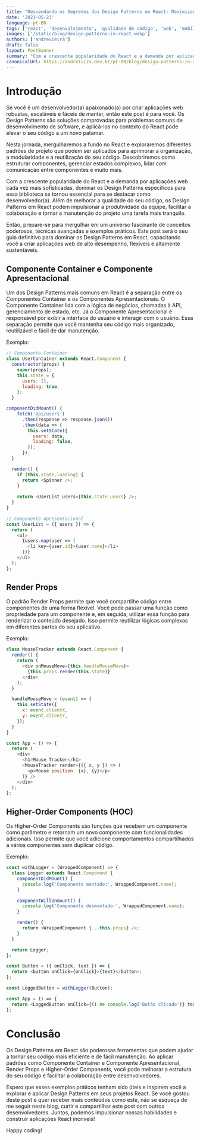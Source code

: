 ```yaml
---
title: "Desvendando os Segredos dos Design Patterns em React: Maximizando a Eficiência e a Manutenibilidade do seu Código!"
date: '2023-05-23'
language: pt-BR
tags: ['react', 'desenvolvimento', 'qualidade de código', 'web', 'mobile']
images: ['/static/blog/design-patterns-in-react.webp']
authors: ['andrevieira']
draft: false
layout: PostBanner
summary: "Com a crescente popularidade do React e a demanda por aplicações web cada vez mais sofisticadas, dominar os Design Patterns específicos para essa biblioteca se tornou essencial para se destacar como desenvolvedor(a)."
canonicalUrl: https://andreluizv.dev.br/pt-BR/blog/design-patterns-in-react
---
```


# Introdução
Se você é um desenvolvedor(a) apaixonado(a) por criar aplicações web robustas, escaláveis e fáceis de manter, então este post é para você. Os Design Patterns são soluções comprovadas para problemas comuns de desenvolvimento de software, e aplicá-los no contexto do React pode elevar o seu código a um novo patamar.

Nesta jornada, mergulharemos a fundo no React e exploraremos diferentes padrões de projeto que podem ser aplicados para aprimorar a organização, a modularidade e a reutilização do seu código. Descobriremos como estruturar componentes, gerenciar estados complexos, lidar com comunicação entre componentes e muito mais.

Com a crescente popularidade do React e a demanda por aplicações web cada vez mais sofisticadas, dominar os Design Patterns específicos para essa biblioteca se tornou essencial para se destacar como desenvolvedor(a). Além de melhorar a qualidade do seu código, os Design Patterns em React podem impulsionar a produtividade da equipe, facilitar a colaboração e tornar a manutenção do projeto uma tarefa mais tranquila.

Então, prepare-se para mergulhar em um universo fascinante de conceitos poderosos, técnicas avançadas e exemplos práticos. Este post será o seu guia definitivo para dominar os Design Patterns em React, capacitando você a criar aplicações web de alto desempenho, flexíveis e altamente sustentáveis.

## Componente Container e Componente Apresentacional
Um dos Design Patterns mais comuns em React é a separação entre os Componentes Container e os Componentes Apresentacionais. O Componente Container lida com a lógica de negócios, chamadas à API, gerenciamento de estado, etc. Já o Componente Apresentacional é responsável por exibir a interface do usuário e interagir com o usuário. Essa separação permite que você mantenha seu código mais organizado, reutilizável e fácil de dar manutenção.

Exemplo:

``` javascript
// Componente Container
class UserContainer extends React.Component {
  constructor(props) {
    super(props);
    this.state = {
      users: [],
      loading: true,
    };
  }

componentDidMount() {
    fetch('api/users')
      .then(response => response.json())
      .then(data => {
        this.setState({
          users: data,
          loading: false,
        });
      });
  }

  render() {
    if (this.state.loading) {
      return <Spinner />;
    }
    
    return <UserList users={this.state.users} />;
  }
}

// Componente Apresentacional
const UserList = ({ users }) => {
  return (
    <ul>
      {users.map(user => (
        <li key={user.id}>{user.name}</li>
      ))}
    </ul>
  );
};
``` 

## Render Props
O padrão Render Props permite que você compartilhe código entre componentes de uma forma flexível. Você pode passar uma função como propriedade para um componente e, em seguida, utilizar essa função para renderizar o conteúdo desejado. Isso permite reutilizar lógicas complexas em diferentes partes do seu aplicativo.

Exemplo:

``` javascript
class MouseTracker extends React.Component {
  render() {
    return (
      <div onMouseMove={this.handleMouseMove}>
        {this.props.render(this.state)}
      </div>
    );
  }

  handleMouseMove = (event) => {
    this.setState({
      x: event.clientX,
      y: event.clientY,
    });
  }
}

const App = () => {
  return (
    <div>
      <h1>Mouse Tracker</h1>
      <MouseTracker render={({ x, y }) => (
        <p>Mouse position: {x}, {y}</p>
      )} />
    </div>
  );
};
```

## Higher-Order Components (HOC)
Os Higher-Order Components são funções que recebem um componente como parâmetro e retornam um novo componente com funcionalidades adicionais. Isso permite que você adicione comportamentos compartilhados a vários componentes sem duplicar código.

Exemplo:

``` javascript
const withLogger = (WrappedComponent) => {
  class Logger extends React.Component {
    componentDidMount() {
      console.log('Componente montado:', WrappedComponent.name);
    }

    componentWillUnmount() {
      console.log('Componente desmontado:', WrappedComponent.name);
    }

    render() {
      return <WrappedComponent {...this.props} />;
    }
  }

  return Logger;
};

const Button = ({ onClick, text }) => {
  return <button onClick={onClick}>{text}</button>;
};

const LoggedButton = withLogger(Button);

const App = () => {
  return <LoggedButton onClick={() => console.log('Botão clicado')} text="Clique Aqui" />;
};
```

# Conclusão
Os Design Patterns em React são poderosas ferramentas que podem ajudar a tornar seu código mais eficiente e de fácil manutenção. Ao aplicar padrões como Componente Container e Componente Apresentacional, Render Props e Higher-Order Components, você pode melhorar a estrutura do seu código e facilitar a colaboração entre desenvolvedores.

Espero que esses exemplos práticos tenham sido úteis e inspirem você a explorar e aplicar Design Patterns em seus projetos React. Se você gostou deste post e quer receber mais conteúdos como este, não se esqueça de me seguir neste blog, curtir e compartilhar este post com outros desenvolvedores. Juntos, podemos impulsionar nossas habilidades e construir aplicações React incríveis!

Happy coding!
